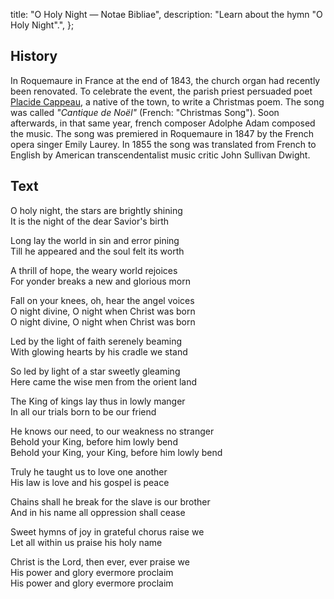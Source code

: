   title: "O Holy Night — Notae Bibliae",
  description: "Learn about the hymn \"O Holy Night\".",
};

<Initial text="O Holy Night" />

## History

In Roquemaure in France at the end of 1843, the church organ had recently been renovated. To celebrate the event, the parish priest persuaded poet [Placide Cappeau](/liturgy/music/composers/placide-cappeau), a native of the town, to write a Christmas poem. The song was called *"Cantique de Noël"* (French: "Christmas Song"). Soon afterwards, in that same year, french composer Adolphe Adam composed the music. The song was premiered in Roquemaure in 1847 by the French opera singer Emily Laurey. In 1855 the song was translated from French to English by American transcendentalist music critic John Sullivan Dwight.

## Text

O holy night, the stars are brightly shining<br/>
It is the night of the dear Savior's birth

Long lay the world in sin and error pining<br/>
Till he appeared and the soul felt its worth

A thrill of hope, the weary world rejoices<br/>
For yonder breaks a new and glorious morn

Fall on your knees, oh, hear the angel voices<br/>
O night divine, O night when Christ was born<br/>
O night divine, O night when Christ was born

Led by the light of faith serenely beaming<br/>
With glowing hearts by his cradle we stand

So led by light of a star sweetly gleaming<br/>
Here came the wise men from the orient land

The King of kings lay thus in lowly manger<br/>
In all our trials born to be our friend

He knows our need, to our weakness no stranger<br/>
Behold your King, before him lowly bend<br/>
Behold your King, your King, before him lowly bend

Truly he taught us to love one another<br/>
His law is love and his gospel is peace

Chains shall he break for the slave is our brother<br/>
And in his name all oppression shall cease

Sweet hymns of joy in grateful chorus raise we<br/>
Let all within us praise his holy name

Christ is the Lord, then ever, ever praise we<br/>
His power and glory evermore proclaim<br/>
His power and glory evermore proclaim
